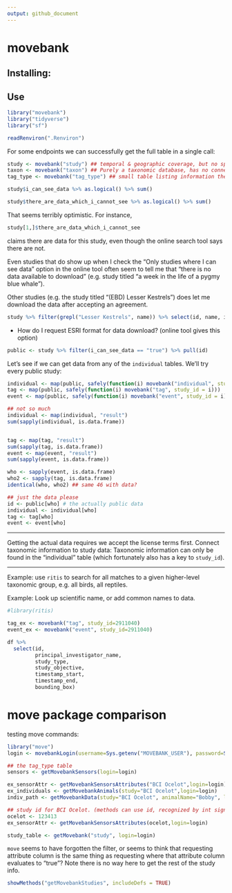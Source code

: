 ```yaml
---
output: github_document
---
```



# movebank


## Installing:

## Use

```r
library("movebank")
library("tidyverse")
library("sf")
```

```r
readRenviron(".Renviron")
```


For some endpoints we can successfully get the full table in a single call:

```r
study <- movebank("study") ## temporal & geographic coverage, but no species coverage information
taxon <- movebank("taxon") ## Purely a taxonomic database, has no connection to study
tag_type <- movebank("tag_type") ## small table listing information the different types of animal tracker tags
```


```r
study$i_can_see_data %>% as.logical() %>% sum()
```

```r
study$there_are_data_which_i_cannot_see %>% as.logical() %>% sum()
```

That seems terribly optimistic.  For instance, 

```r
study[1,]$there_are_data_which_i_cannot_see
```

claims there are data for this study, even though the online search tool says there are not.  

Even studies that do show up when I check the "Only studies where I can see data" option in the online tool often seem to tell me that "there is no data available to download" (e.g. study titled "a week in the life of a pygmy blue whale").

Other studies (e.g. the study titled "(EBD) Lesser Kestrels") does let me download the data after accepting an agreement.  

```r
study %>% filter(grepl("Lesser Kestrels", name)) %>% select(id, name, i_can_see_data, there_are_data_which_i_cannot_see)
```

- How do I request ESRI format for data download?  (online tool gives this option)


```r
public <- study %>% filter(i_can_see_data == "true") %>% pull(id)
```

Let's see if we can get data from any of the `individual` tables. We'll try every public study:

```r
individual <- map(public, safely(function(i) movebank("individual", study_id = i)))
tag <- map(public, safely(function(i) movebank("tag", study_id = i))) 
event <- map(public, safely(function(i) movebank("event", study_id = i)))

## not so much
individual <- map(individual, "result")
sum(sapply(individual, is.data.frame))


tag <- map(tag, "result")
sum(sapply(tag, is.data.frame))
event <- map(event, "result")
sum(sapply(event, is.data.frame))

who <- sapply(event, is.data.frame)
who2 <- sapply(tag, is.data.frame)
identical(who, who2) ## same 46 with data?

## just the data please
id <- public[who] # the actually public data
individual <- individual[who]
tag <- tag[who]
event <- event[who]
```






-----------

Getting the actual data requires we accept the license terms first.
Connect taxonomic information to study data:  Taxonomic information can only be found in the "individual" table (which fortunately also has a key to `study_id`).  



----

Example: use `ritis` to search for all matches to a given higher-level taxonomic group, e.g. all birds, all reptiles.

Example: Look up scientific name, or add common names to data.

```r
#library(ritis)
```

```r
tag_ex <- movebank("tag", study_id=2911040)
event_ex <- movebank("event", study_id=2911040)
```

```r
df %>%
  select(id,
         principal_investigator_name,
         study_type,
         study_objective,
         timestamp_start,
         timestamp_end,
         bounding_box)
```

# move package comparison

testing move commands:

```r
library("move")
login <- movebankLogin(username=Sys.getenv("MOVEBANK_USER"), password=Sys.getenv("MOVEBANK_PW"))

## the tag_type table
sensors <- getMovebankSensors(login=login)

ex_sensorAttr <- getMovebankSensorsAttributes("BCI Ocelot",login=login)
ex_individuals <- getMovebankAnimals(study="BCI Ocelot",login=login)
indiv_path <- getMovebankData(study="BCI Ocelot", animalName="Bobby", login=login)

## study id for BCI Ocelot. (methods can use id, recognized by int signature)
ocelot <- 123413
ex_sensorAttr <- getMovebankSensorsAttributes(ocelot,login=login)
```

```r
study_table <- getMovebank("study", login=login)
```


`move` seems to have forgotten the filter, or seems to think that requesting attribute column is the same thing as requesting where that attribute column evaluates to "true"?  Note there is no way here to get the rest of the study info.  

```r
showMethods("getMovebankStudies", includeDefs = TRUE)
```

